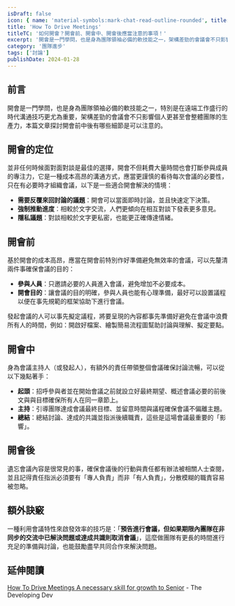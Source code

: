 ```yaml
---
isDraft: false
icon: { name: 'material-symbols:mark-chat-read-outline-rounded', title: '打勾對話框符號' }
title: 'How To Drive Meetings'
titleTC: '如何開會？開會前、開會中、開會後應當注意的事項！'
excerpt: '開會是一門學問，也是身為團隊領袖必備的軟技能之一，架構差勁的會議會不只影響個人更甚至會整體團隊的生產力，特別是在遠端工作盛行的時代溝通技巧更尤為重要，架構差勁的會議會不只影響個人更甚至會整體團隊的生產力，本篇文章探討開會前中後有哪些細節是可以注意的。'
category: '團隊進步'
tags: ['討論']
publishDate: 2024-01-28
---
```


## 前言

開會是一門學問，也是身為團隊領袖必備的軟技能之一，特別是在遠端工作盛行的時代溝通技巧更尤為重要，架構差勁的會議會不只影響個人更甚至會整體團隊的生產力，本篇文章探討開會前中後有哪些細節是可以注意的。

## 開會的定位

並非任何時候面對面對談是最佳的選擇，開會不但耗費大量時間也會打斷參與成員的專注力，它是一種成本高昂的溝通方式，應當更謹慎的看待每次會議的必要性，只在有必要時才組織會議，以下是一些適合開會解決的情境：

- **需要反覆來回討論的議題**：開會可以當面即時討論，並且快速定下決策。
- **強制推動進度**：相較於文字交流，人們更傾向在相互對談下發表更多意見。
- **隱私議題**：對談相較於文字更私密，也能更正確傳達情緒。

## 開會前

基於開會的成本高昂，應當在開會前特別作好準備避免無效率的會議，可以先釐清兩件事確保會議的目的：

- **參與人員**：只邀請必要的人員進入會議，避免增加不必要成本。
- **開會目的**：讓會議的目的明確，參與人員也能有心理準備，最好可以設置議程以便在事先規範的框架協助下進行會議。

發起會議的人可以事先擬定議程，將要呈現的內容都事先準備好避免在會議中浪費所有人的時間，例如：開啟好檔案、繪製簡易流程圖幫助討論與理解、擬定要點。

## 開會中

身為會議主持人（或發起人），有額外的責任帶領整個會議確保討論流暢，可以從以下幾點著手：

- **起頭**：招呼參與者並在開始會議之前就設立好最終期望、概述會議必要的前後文與與目標確保所有人在同一章節上。
- **主持**：引導團隊達成會議最終目標、並留意時間與議程確保會議不偏離主題。
- **總結**：總結討論、達成的共識並指派後續職責，這些是這場會議最重要的「影響」。

## 開會後

遺忘會議內容是很常見的事，確保會議後的行動與責任都有辦法被相關人士查閱，並且記得責任指派必須要有「專人負責」而非「有人負責」，分散模糊的職責容易被忽略。

## 額外訣竅

一種利用會議特性來啟發效率的技巧是：「**預告進行會議，但如果期限內團隊在非同步的交流中已解決問題或達成共識則取消會議**」，這麼做團隊有更長的時間進行充足的準備與討論，也能鼓勵盡早共同合作來解決問題。

## 延伸閱讀

[How To Drive Meetings A necessary skill for growth to Senior](https://www.developing.dev/p/how-to-drive-meetings?ref=dailydev) - The Developing Dev
